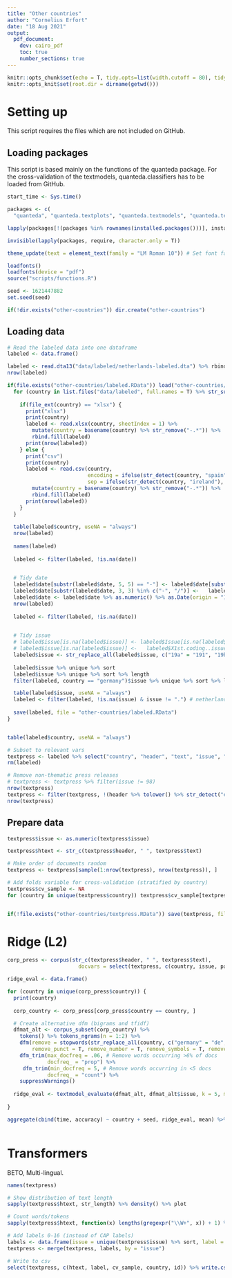 ```yaml
---
title: "Other countries"
author: "Cornelius Erfort"
date: "18 Aug 2021"
output: 
  pdf_document:
    dev: cairo_pdf
    toc: true
    number_sections: true
---
```


```r
knitr::opts_chunk$set(echo = T, tidy.opts=list(width.cutoff = 80), tidy = T, python.reticulate = F)
knitr::opts_knit$set(root.dir = dirname(getwd()))

```

# Setting up

This script requires the files which are not included on GitHub.

## Loading packages

This script is based mainly on the functions of the quanteda package. For the cross-validation of the textmodels, quanteda.classifiers has to be loaded from GitHub.

```r
start_time <- Sys.time()

packages <- c(
  "quanteda", "quanteda.textplots", "quanteda.textmodels", "quanteda.textstats", "quanteda.classifiers", "dplyr", "tm", "rmarkdown", "plyr", "readr", "ggplot2", "stringr", "formatR", "readstata13", "lubridate", "glmnet", "kableExtra", "stargazer", "tidyr", "extrafont", "xlsx", "tools")

lapply(packages[!(packages %in% rownames(installed.packages()))], install.packages)

invisible(lapply(packages, require, character.only = T))

theme_update(text = element_text(family = "LM Roman 10")) # Set font family for ggplot

loadfonts()
loadfonts(device = "pdf")
source("scripts/functions.R")

seed <- 1621447882
set.seed(seed)

if(!dir.exists("other-countries")) dir.create("other-countries")

```


## Loading data

```r
# Read the labeled data into one dataframe
labeled <- data.frame()

labeled <- read.dta13("data/labeled/netherlands-labeled.dta") %>% rbind.fill
nrow(labeled)

if(file.exists("other-countries/labeled.RData")) load("other-countries/labeled.RData") else {
  for (country in list.files("data/labeled", full.names = T) %>% str_subset("(xlsx)|(csv)")) {
    
    if(file_ext(country) == "xlsx") {
      print("xlsx")
      print(country)
      labeled <- read.xlsx(country, sheetIndex = 1) %>% 
        mutate(country = basename(country) %>% str_remove("-.*")) %>% 
        rbind.fill(labeled)
      print(nrow(labeled))
    } else {
      print("csv")
      print(country)
      labeled <- read.csv(country,
                          encoding = ifelse(str_detect(country, "spain"), "latin1", "unknown"),
                          sep = ifelse(str_detect(country, "ireland"), ";", ",")) %>%
        mutate(country = basename(country) %>% str_remove("-.*")) %>% 
        rbind.fill(labeled)
      print(nrow(labeled))
    } 
  }
  
  table(labeled$country, useNA = "always")
  nrow(labeled)
  
  names(labeled)
  
  labeled <- filter(labeled, !is.na(date))

  
  # Tidy date
  labeled$date[substr(labeled$date, 5, 5) == "-"] <- labeled$date[substr(labeled$date,   5, 5) == "-"] %>% ymd()
  labeled$date[substr(labeled$date, 3, 3) %in% c("-", "/")] <-   labeled$date[substr(labeled$date, 3, 3) %in% c("-", "/")] %>% dmy()
  labeled$date <- labeled$date %>% as.numeric() %>% as.Date(origin = "1970-01-01")
  nrow(labeled)
  
  labeled <- filter(labeled, !is.na(date))

  
  # Tidy issue
  # labeled$issue[is.na(labeled$issue)] <- labeled$Issue[is.na(labeled$issue)]
  # labeled$issue[is.na(labeled$issue)] <-   labeled$X1st.coding..issue[is.na(labeled$issue)]
  labeled$issue <- str_replace_all(labeled$issue, c("19a" = "191", "19b" =  "192"))
  
  labeled$issue %>% unique %>% sort
  labeled$issue %>% unique %>% sort %>% length
  filter(labeled, country == "germany")$issue %>% unique %>% sort %>% length

  table(labeled$issue, useNA = "always")
  labeled <- filter(labeled, !is.na(issue) & issue != ".") # netherlands and ireland   are not yet labeled
  
  save(labeled, file = "other-countries/labeled.RData")
}


table(labeled$country, useNA = "always")

# Subset to relevant vars
textpress <- labeled %>% select("country", "header", "text", "issue", "party", "date", "id")
rm(labeled)

# Remove non-thematic press releases
# textpress <- textpress %>% filter(issue != 98)
nrow(textpress)
textpress <- filter(textpress, !(header %>% tolower() %>% str_detect("einladung zum presse")))
nrow(textpress)

```

## Prepare data


```r
textpress$issue <- as.numeric(textpress$issue)

textpress$htext <- str_c(textpress$header, " ", textpress$text)

# Make order of documents random
textpress <- textpress[sample(1:nrow(textpress), nrow(textpress)), ]

# Add folds variable for cross-validation (stratified by country)
textpress$cv_sample <- NA
for (country in unique(textpress$country)) textpress$cv_sample[textpress$country == country] <- sample(1:5, nrow(textpress[textpress$country == country, ]), replace = T)


if(!file.exists("other-countries/textpress.RData")) save(textpress, file = "other-countries/textpress.RData")


```


# Ridge (L2)

```r

corp_press <- corpus(str_c(textpress$header, " ", textpress$text),
                       docvars = select(textpress, c(country, issue, party, cv_sample)))

ridge_eval <- data.frame()

for (country in unique(corp_press$country)) {
  print(country)
  
  corp_country <- corp_press[corp_press$country == country, ]

  # Create alternative dfm (bigrams and tfidf)
  dfmat_alt <- corpus_subset(corp_country) %>%
    tokens() %>% tokens_ngrams(n = 1:2) %>%
    dfm(remove = stopwords(str_replace_all(country, c("germany" = "de", "austria" = "de", "spain" = "es", "netherlands" = "nl"))), # Stem and remove stopwords, punctuation etc.
        remove_punct = T, remove_number = T, remove_symbols = T, remove_url =   T) %>% dfm_wordstem(language = str_replace_all(country, c("germany" = "de", "austria" = "de", "spain" = "es", "netherlands" = "nl"))) %>%
    dfm_trim(max_docfreq = .06, # Remove words occurring >6% of docs
             docfreq_ = "prop") %>%
     dfm_trim(min_docfreq = 5, # Remove words occurring in <5 docs
             docfreq_ = "count") %>%
    suppressWarnings()
  
  ridge_eval <- textmodel_evaluate(dfmat_alt, dfmat_alt$issue, k = 5, model = "textmodel_svm", fun = "accuracy", seed = seed, parameters = list(type = 7)) %>% dplyr::mutate(country = country) %>% rbind.fill(ridge_eval)
  
}

aggregate(cbind(time, accuracy) ~ country + seed, ridge_eval, mean) %>% View



```

# Transformers

BETO, Multi-lingual.

```r
names(textpress)

# Show distribution of text length
sapply(textpress$htext, str_length) %>% density() %>% plot

# Count words/tokens
sapply(textpress$htext, function(x) lengths(gregexpr("\\W+", x)) + 1) %>% max # max_seq_length = 512

# Add labels 0-16 (instead of CAP labels)
labels <- data.frame(issue = unique(textpress$issue) %>% sort, label = c(0:22))
textpress <- merge(textpress, labels, by = "issue")

# Write to csv
select(textpress, c(htext, label, cv_sample, country, id)) %>% write.csv("other-countries/alldocs.csv", row.names = F)

```
